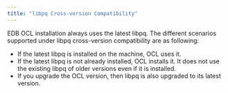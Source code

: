 ```yaml
---
title: "libpq Cross-version Compatibility"
---
```


<div id="libpq_compatibility" class="registered_link"></div>

EDB OCL installation always uses the latest libpq. The different scenarios supported under libpq cross-version compatibility are as following:

-   If the latest libpq is installed on the machine, OCL uses it.
-   If the latest libpq is not already installed, OCL installs it. It does not use the existing libpq of older versions even if it is installed.
-   If you upgrade the OCL version, then libpq is also upgraded to its latest version.
